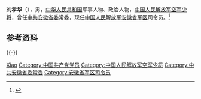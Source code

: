 '''刘孝华'''（{{bd|？|||catIdx=Liu刘}}），男，[[中华人民共和国|中华人民共和国]]军事人物、政治人物，[[中国人民解放军少将|中国人民解放军空军少将]]，曾任[[中国共产党安徽省委员会|中共安徽省委]]常委，现任[[中国人民解放军安徽省军区|中国人民解放军安徽省军区]]司令员。<ref>{{Cite web|title=刘孝华任安徽省委常委 杨征不再担任|url=http://district.ce.cn/newarea/sddy/202002/20/t20200220_34314546.shtml|accessdate=2020-07-03|work=中国经济网|archiveurl=https://web.archive.org/web/20201028201256/http://district.ce.cn/newarea/sddy/202002/20/t20200220_34314546.shtml|archivedate=2020-10-28|dead-url=no}}</ref>

== 参考资料 ==
{{reflist}}

{{-}}
{{start box}}
{{s-mil|pla}}
{{s-before|[[杨征|杨征]]}}
{{s-title|[[中国人民解放军安徽省军区|中国人民解放军安徽省军区]]司令员|2019年12月－}}
{{s-inc}}
{{end box}}
{{China-mil-bio-stub}}

{{Authority control}}
{{DEFAULTSORT:Liu刘}}
[[Category:刘姓|Xiao]]
[[Category:中国共产党党员|Category:中国共产党党员]]
[[Category:中国人民解放军空军少将|Category:中国人民解放军空军少将]]
[[Category:中共安徽省委常委|Category:中共安徽省委常委]]
[[Category:安徽省军区司令员|Category:安徽省军区司令员]]